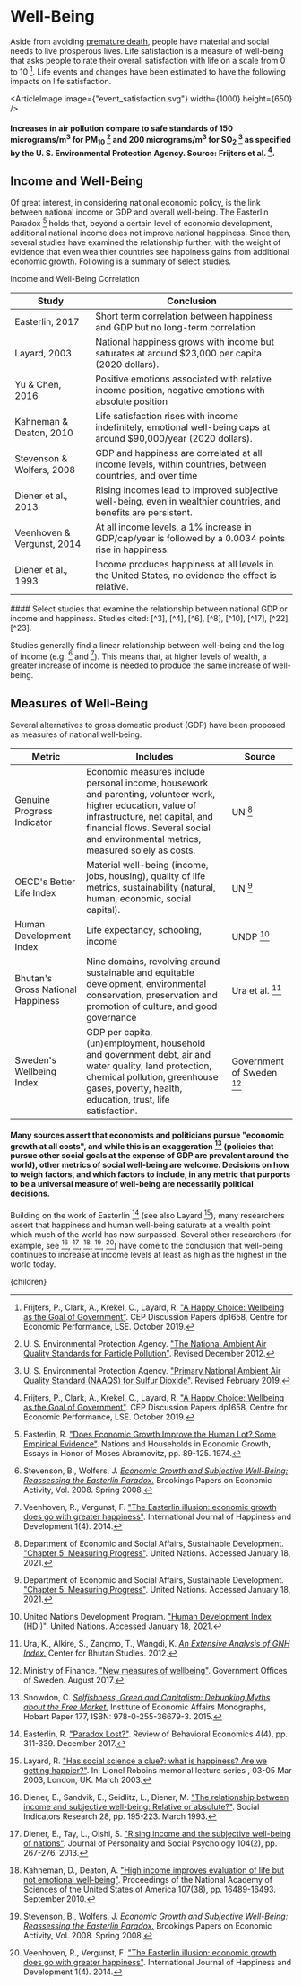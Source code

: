 


# Well-Being

Aside from avoiding [premature death](http://urbancruiseship.org/solution/habitat/health_socio), people have material and social needs to live prosperous lives. Life satisfaction is a measure of well-being that asks people to rate their overall satisfaction with life on a scale from 0 to 10 [^7]. Life events and changes have been estimated to have the following impacts on life satisfaction.

<ArticleImage image={"event_satisfaction.svg"} width={1000} height={650} />
#### Increases in air pollution compare to safe standards of 150 micrograms/m<sup>3</sup> for PM<sub>10</sub> [^19] and 200 micrograms/m<sup>3</sup> for SO<sub>2</sub> [^18] as specified by the U. S. Environmental Protection Agency. Source: Frijters et al. [^7].

<MoreResourcesIntoMentalHealthSolution />

## Income and Well-Being
Of great interest, in considering national economic policy, is the link between national income or GDP and overall well-being. The Easterlin Paradox [^5] holds that, beyond a certain level of economic development, additional national income does not improve national happiness. Since then, several studies have examined the relationship further, with the weight of evidence that even wealthier countries see happiness gains from additional economic growth. Following is a summary of select studies.

<div className="table-title">Income and Well-Being Correlation</div>
<div className="table-wrapper">

| Study | Conclusion |
| --- | --- |
| Easterlin, 2017 | Short term correlation between happiness and GDP but no long-term correlation |
| Layard, 2003 | National happiness grows with income but saturates at around $23,000 per capita (2020 dollars). |
| Yu & Chen, 2016 | Positive emotions associated with relative income position, negative emotions with absolute position |
| Kahneman & Deaton, 2010 | Life satisfaction rises with income indefinitely, emotional well-being caps at around $90,000/year (2020 dollars). |
| Stevenson & Wolfers, 2008 | GDP and happiness are correlated at all income levels, within countries, between countries, and over time |
| Diener et al., 2013 | Rising incomes lead to improved subjective well-being, even in wealthier countries, and benefits are persistent. |
| Veenhoven & Vergunst, 2014 | At all income levels, a 1% increase in GDP/cap/year is followed by a 0.0034 points rise in happiness. |
| Diener et al., 1993 | Income produces happiness at all levels in the United States, no evidence the effect is relative. |

</div>
#### Select studies that examine the relationship between national GDP or income and happiness. Studies cited: [^3], [^4], [^6], [^8], [^10], [^17], [^22], [^23].

Studies generally find a linear relationship between well-being and the log of income (e.g. [^17] and [^22]). This means that, at higher levels of wealth, a greater increase of income is needed to produce the same increase of well-being.

## Measures of Well-Being
Several alternatives to gross domestic product (GDP) have been proposed as measures of national well-being.

<div className="table-wrapper">

| Metric | Includes | Source |
| --- | --- | --- |
| Genuine Progress Indicator | Economic measures include personal income, housework and parenting, volunteer work, higher education, value of infrastructure, net capital, and financial flows. Several social and environmental metrics, measured solely as costs. | UN [^2] |
| OECD's Better Life Index | Material well-being (income, jobs, housing), quality of life metrics, sustainability (natural, human, economic, social capital). | UN [^2] |
| Human Development Index | Life expectancy, schooling, income | UNDP [^20] |
| Bhutan's Gross National Happiness | Nine domains, revolving around sustainable and equitable development, environmental conservation, preservation and promotion of culture, and good governance | Ura et al. [^21] |
| Sweden's Wellbeing Index | GDP per capita, (un)employment, household and government debt, air and water quality, land protection, chemical pollution, greenhouse gases, poverty, health, education, trust, life satisfaction. | Government of Sweden [^12] |

</div>

#### Many sources assert that economists and politicians pursue "economic growth at all costs", and while this is an exaggeration [^16] (policies that pursue other social goals at the expense of GDP are prevalent around the world), other metrics of social well-being are welcome. Decisions on how to weigh factors, and which factors to include, in any metric that purports to be a universal measure of well-being are necessarily political decisions.

Building on the work of Easterlin [^6] (see also Layard [^10]), many researchers assert that happiness and human well-being saturate at a wealth point which much of the world has now surpassed. Several other researchers (for example, see [^3], [^4], [^8], [^17], [^22]) have come to the conclusion that well-being continues to increase at income levels at least as high as the highest in the world today.

[^1]: American Foundation for Suicide Prevention. ["Suicide statistics"](https://afsp.org/suicide-statistics/). February 2022.

[^2]: Department of Economic and Social Affairs, Sustainable Development. ["Chapter 5: Measuring Progress"](https://sustainabledevelopment.un.org/content/documents/4244Chapter%205%20Measuring%20progress2.pdf). United Nations. Accessed January 18, 2021.

[^3]: Diener, E., Sandvik, E., Seidlitz, L., Diener, M. ["The relationship between income and subjective well-being: Relative or absolute?"](https://link.springer.com/article/10.1007/BF01079018). Social Indicators Research 28, pp. 195-223. March 1993.

[^4]: Diener, E., Tay, L., Oishi, S. ["Rising income and the subjective well-being of nations"](https://psycnet.apa.org/doiLanding?doi=10.1037%2Fa0030487). Journal of Personality and Social Psychology 104(2), pp. 267-276. 2013.

[^5]: Easterlin, R. ["Does Economic Growth Improve the Human Lot? Some Empirical Evidence"](https://www.sciencedirect.com/science/article/pii/B9780122050503500087). Nations and Households in Economic Growth, Essays in Honor of Moses Abramovitz, pp. 89-125. 1974.

[^6]: Easterlin, R. ["Paradox Lost?"](http://dx.doi.org/10.1561/105.00000068). Review of Behavioral Economics 4(4), pp. 311-339. December 2017.

[^7]: Frijters, P., Clark, A., Krekel, C., Layard, R. ["A Happy Choice: Wellbeing as the Goal of Government"](https://ideas.repec.org/p/cep/cepdps/dp1658.html). CEP Discussion Papers dp1658, Centre for Economic Performance, LSE. October 2019.

[^8]: Kahneman, D., Deaton, A. ["High income improves evaluation of life but not emotional well-being"](https://www.ncbi.nlm.nih.gov/pmc/articles/PMC2944762/). Proceedings of the National Academy of Sciences of the United States of America 107(38), pp. 16489-16493. September 2010.

[^9]: Kirschstein, R. L. ["Insurance Parity for Mental Health: Cost, Access, and Quality Final Report to Congress by the National Advisory Mental Health Council"](https://www.nimh.nih.gov/about/advisory-boards-and-groups/namhc/reports/insurance-parity-for-mental-health-cost-access-and-quality-final-report-to-congress-by-the-national-advisory-mental-health-council). National Institute of Mental Healths. 2000.

[^10]: Layard, R. ["Has social science a clue?: what is happiness? Are we getting happier?"](http://eprints.lse.ac.uk/47425/1/__libfile_REPOSITORY_Content_Layard_Has%20social%20science%20a%20clue%20what%20is%20happiness_Has%20social%20science%20a%20clue%20what%20is%20happiness%20%28LSE%20RO%29.pdf). In: Lionel Robbins memorial lecture series , 03-05 Mar 2003, London, UK. March 2003.

[^11]: Melek, S. ["The Costs of Mental Health Parity"](https://www.soa.org/globalassets/assets/library/newsletters/health-section-news/2005/march/hsn-2005-iss49-melek-b.pdf). Society of Actuaries 49. March 2005.

[^12]: Ministry of Finance. ["New measures of wellbeing"](https://www.government.se/articles/2017/08/new-measures-of-wellbeing/). Government Offices of Sweden. August 2017.

[^13]: National Center for Health Statistics. ["Assault or Homicide"](https://www.cdc.gov/nchs/fastats/homicide.htm). Centers for Disease Control and Prevention. Accessed September 14, 2022.

[^14]: National Institute of Mental Health. ["Mental Illness"](https://www.nimh.nih.gov/health/statistics/mental-illness). January 2022.

[^15]: Porter, K. ["H.R.7254 - Mental Health Justice and Parity Act of 2022"](https://www.congress.gov/bill/117th-congress/house-bill/7254/text?r=2&s=1). Congress.gov. Accessed September 14, 2022.

[^16]: Snowdon, C. [*Selfishness, Greed and Capitalism: Debunking Myths about the Free Market.*](https://www.amazon.com/Selfishness-Greed-Capitalism-Debunking-Market-ebook/dp/B00RKSSM96) Institute of Economic Affairs Monographs, Hobart Paper 177, ISBN: 978-0-255-36679-3. 2015.

[^17]: Stevenson, B., Wolfers, J. [*Economic Growth and Subjective Well-Being: Reassessing the Easterlin Paradox.*](https://www.jstor.org/stable/27561613?seq=1) Brookings Papers on Economic Activity, Vol. 2008. Spring 2008.

[^18]: U. S. Environmental Protection Agency. ["Primary National Ambient Air Quality Standard (NAAQS) for Sulfur Dioxide"](https://www.epa.gov/so2-pollution/primary-national-ambient-air-quality-standard-naaqs-sulfur-dioxide). Revised February 2019.

[^19]: U. S. Environmental Protection Agency. ["The National Ambient Air Quality Standards for Particle Pollution"](https://www.epa.gov/sites/production/files/2016-04/documents/2012_aqi_factsheet.pdf). Revised December 2012.

[^20]: United Nations Development Program. ["Human Development Index (HDI)"](http://hdr.undp.org/en/content/human-development-index-hdi). United Nations. Accessed January 18, 2021.

[^21]: Ura, K., Alkire, S., Zangmo, T., Wangdi, K. [*An Extensive Analysis of GNH Index.*](http://www.grossnationalhappiness.com/wp-content/uploads/2012/10/An%20Extensive%20Analysis%20of%20GNH%20Index.pdf) Center for Bhutan Studies. 2012.

[^22]: Veenhoven, R., Vergunst, F. ["The Easterlin illusion: economic growth does go with greater happiness"](http://www.inderscience.com/offer.php?id=66115). International Journal of Happiness and Development 1(4). 2014.

[^23]: Yu, Z., Chen, L. ["Income and Well-Being: Relative Income and Absolute Income Weaken Negative Emotion, but Only Relative Income Improves Positive Emotion"](https://www.ncbi.nlm.nih.gov/pmc/articles/PMC5174105/). Frontiers in Psychology 7:2012. 2016.

  <Article 
    focusAreaUrl={focusAreaUrl} 
    hierarchy={hierarchy} 
    site={site}
  >
    {children}
  </Article>